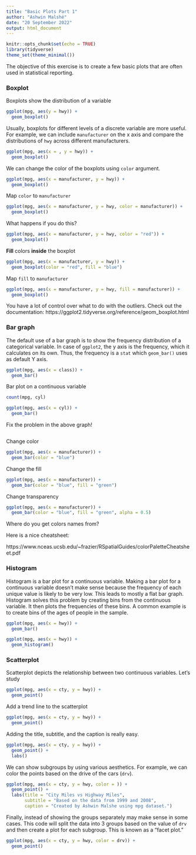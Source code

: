 ```yaml
---
title: "Basic Plots Part 1"
author: "Ashwin Malshé"
date: "20 September 2022"
output: html_document
---
```


```r
knitr::opts_chunk$set(echo = TRUE)
library(tidyverse)
theme_set(theme_minimal())
```

The objective of this exercise is to create a few basic plots that are often used in statistical reporting.

### Boxplot

Boxplots show the distribution of a variable

```r
ggplot(mpg, aes(y = hwy)) +
  geom_boxplot() 
```


Usually, boxplots for different levels of a discrete variable are more useful. For example, we can include `manufacturer` on the x axis and compare the distributions of `hwy` across different manufacturers.

```r
ggplot(mpg, aes(x = , y = hwy)) +
  geom_boxplot()
```

We can change the color of the boxplots using `color` argument. 

```r
ggplot(mpg, aes(x = manufacturer, y = hwy)) +
  geom_boxplot()
```

Map `color` to `manufacturer`

```r
ggplot(mpg, aes(x = manufacturer, y = hwy, color = manufacturer)) +
  geom_boxplot()
```

What happens if you do this?

```r
ggplot(mpg, aes(x = manufacturer, y = hwy, color = "red")) +
  geom_boxplot()
```


**Fill** colors **inside** the boxplot

```r
ggplot(mpg, aes(x = manufacturer, y = hwy)) +
  geom_boxplot(color = "red", fill = "blue")
```

Map `fill` to `manufacturer`

```r
ggplot(mpg, aes(x = manufacturer, y = hwy, fill = manufacturer)) +
  geom_boxplot()
```

You have a lot of control over what to do with the outliers. Check out the documentation:
https://ggplot2.tidyverse.org/reference/geom_boxplot.html


### Bar graph

The default use of a bar graph is to show the frequency distribution of a categorical variable. In case of `ggplot2`, the y axis is the frequency, which it calculates on its own. Thus, the frequency is a `stat` which `geom_bar()` uses as default Y axis.

```r
ggplot(mpg, aes(x = class)) +
  geom_bar()
```


Bar plot on a continuous variable


```r
count(mpg, cyl)
```


```r
ggplot(mpg, aes(x = cyl)) +
  geom_bar()
```

Fix the problem in the above graph!


```r

```

Change color

```r
ggplot(mpg, aes(x = manufacturer)) +
  geom_bar(color = "blue")
```

Change the fill

```r
ggplot(mpg, aes(x = manufacturer)) +
  geom_bar(color = "blue", fill = "green")
```

Change transparency

```r
ggplot(mpg, aes(x = manufacturer)) +
  geom_bar(color = "blue", fill = "green", alpha = 0.5)
```

Where do you get colors names from?

Here is a nice cheatsheet:

https://www.nceas.ucsb.edu/~frazier/RSpatialGuides/colorPaletteCheatsheet.pdf



### Histogram

Histogram is a bar plot for a continuous variable. Making a bar plot for a continuous variable doesn't make sense because the frequency of each unique value is likely to be very low. This leads to mostly a flat bar graph. Histogram solves this problem by creating bins from the continuous variable. It then plots the frequencies of these bins. A common example is to create bins of the ages of people in the sample.

```r
ggplot(mpg, aes(x = hwy)) +
  geom_bar()
```


```r
ggplot(mpg, aes(x = hwy)) +
  geom_histogram()
```

### Scatterplot

Scatterplot depicts the relationship between two continuous variables. Let's study 

```r
ggplot(mpg, aes(x = cty, y = hwy)) +
  geom_point()
```

Add a trend line to the scatterplot

```r
ggplot(mpg, aes(x = cty, y = hwy)) +
  geom_point() 
```



Adding the title, subtitle, and the caption is really easy.


```r
ggplot(mpg, aes(x = cty, y = hwy)) +
  geom_point() +
  labs()
```


We can show subgroups by using various aesthetics. For example, we can color the points based on the drive of the cars (`drv`).


```r
ggplot(mpg, aes(x = cty, y = hwy, color = )) +
  geom_point() +
  labs(title = "City Miles vs Highway Miles",
       subtitle = "Based on the data from 1999 and 2008",
       caption = "Created by Ashwin Malshe using mpg dataset.")
```


Finally, instead of showing the groups separately may make sense in some cases. This code will split the data into 3 groups based on the value of `drv` and then create a plot for each subgroup. This is known as a "facet plot."


```r
ggplot(mpg, aes(x = cty, y = hwy, color = drv)) +
  geom_point()
```

